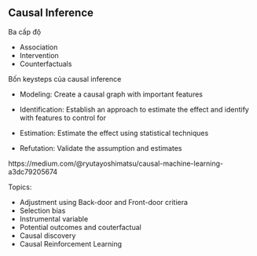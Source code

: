 ## Causal Inference

Ba cấp độ

- Association
- Intervention
- Counterfactuals

Bốn keysteps của causal inference

- Modeling: Create a causal graph with important features

- Identification: Establish an approach to estimate the effect and identify with features to control for

- Estimation: Estimate the effect using statistical techniques

- Refutation: Validate the assumption and estimates

https://medium.com/@ryutayoshimatsu/causal-machine-learning-a3dc79205674

Topics:

- Adjustment using Back-door and Front-door critiera
- Selection bias
- Instrumental variable
- Potential outcomes and couterfactual
- Causal discovery
- Causal Reinforcement Learning
